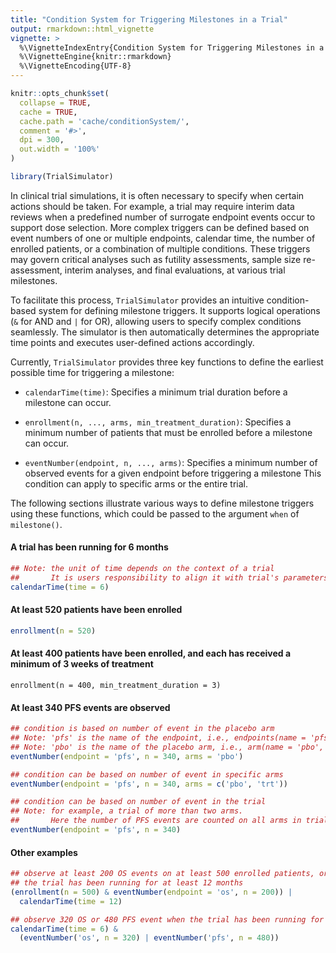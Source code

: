 ```yaml
---
title: "Condition System for Triggering Milestones in a Trial"
output: rmarkdown::html_vignette
vignette: >
  %\VignetteIndexEntry{Condition System for Triggering Milestones in a Trial}
  %\VignetteEngine{knitr::rmarkdown}
  %\VignetteEncoding{UTF-8}
---
```


```r
knitr::opts_chunk$set(
  collapse = TRUE,
  cache = TRUE,
  cache.path = 'cache/conditionSystem/',
  comment = '#>',
  dpi = 300,
  out.width = '100%'
)
```

```r
library(TrialSimulator)
```

In clinical trial simulations, it is often necessary to specify when certain actions should be taken. For example, a trial may require interim data reviews when a predefined number of surrogate endpoint events occur to support dose selection. More complex triggers can be defined based on event numbers of one or multiple endpoints, calendar time, the number of enrolled patients, or a combination of multiple conditions. These triggers may govern critical analyses such as futility assessments, sample size re-assessment, interim analyses, and final evaluations, at various trial milestones. 

To facilitate this process, `TrialSimulator` provides an intuitive condition-based system for defining milestone triggers. It supports logical operations (`&` for AND and `|` for OR), allowing users to specify complex conditions seamlessly. The simulator is then automatically determines the appropriate time points and executes user-defined actions accordingly.

Currently, `TrialSimulator` provides three key functions to define the earliest possible time for triggering a milestone:

- `calendarTime(time)`: Specifies a minimum trial duration before a milestone can occur.

- `enrollment(n, ..., arms, min_treatment_duration)`: Specifies a minimum number of patients that must be enrolled before a milestone can occur.

- `eventNumber(endpoint, n, ..., arms)`: Specifies a minimum number of observed events for a given endpoint before triggering a milestone This condition can apply to specific arms or the entire trial.

The following sections illustrate various ways to define milestone triggers using these functions, which could be passed to the argument `when` of `milestone()`. 

#### A trial has been running for 6 months
```r
## Note: the unit of time depends on the context of a trial
##       It is users responsibility to align it with trial's parameters
calendarTime(time = 6)
```

#### At least 520 patients have been enrolled
```r
enrollment(n = 520)
```

#### At least 400 patients have been enrolled, and each has received a minimum of 3 weeks of treatment

```ghafl
enrollment(n = 400, min_treatment_duration = 3)
```

#### At least 340 PFS events are observed
```r
## condition is based on number of event in the placebo arm
## Note: 'pfs' is the name of the endpoint, i.e., endpoints(name = 'pfs', ...)
## Note: 'pbo' is the name of the placebo arm, i.e., arm(name = 'pbo', ...)
eventNumber(endpoint = 'pfs', n = 340, arms = 'pbo')

## condition can be based on number of event in specific arms
eventNumber(endpoint = 'pfs', n = 340, arms = c('pbo', 'trt'))

## condition can be based on number of event in the trial
## Note: for example, a trial of more than two arms. 
##       Here the number of PFS events are counted on all arms in trial
eventNumber(endpoint = 'pfs', n = 340)
```

#### Other examples
```r
## observe at least 200 OS events on at least 500 enrolled patients, or
## the trial has been running for at least 12 months
(enrollment(n = 500) & eventNumber(endpoint = 'os', n = 200)) | 
  calendarTime(time = 12)

## observe 320 OS or 480 PFS event when the trial has been running for 6 months
calendarTime(time = 6) & 
  (eventNumber('os', n = 320) | eventNumber('pfs', n = 480))
```





